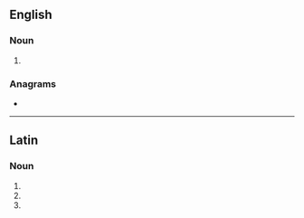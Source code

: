 {{also|tmèses}}
==English==

===Noun===
{{head|en|noun form}}

# {{en-irregular plural of|ending=es|tmesis}}

===Anagrams===
* {{anagrams|en|a=eemsst|Tesems|messet|seem'st|steems|stemes|temses}}


----

==Latin==

===Noun===
{{la-noun-form|tmēsēs}}

# {{inflection of|la|tmēsis||nom|p}}
# {{inflection of|la|tmēsis||acc|p}}
# {{inflection of|la|tmēsis||voc|p}}